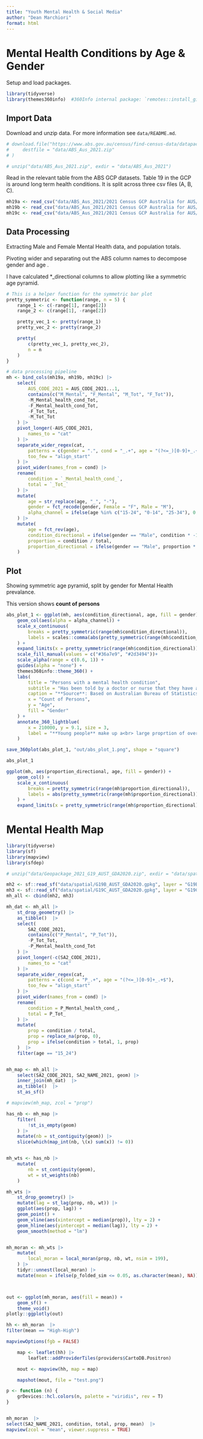 ```yaml
---
title: "Youth Mental Health & Social Media"
author: "Dean Marchiori"
format: html
---
```


# Mental Health Conditions by Age & Gender  

Setup and load packages. 

```r
library(tidyverse)
library(themes360info)  #360Info internal package: `remotes::install_github("360-info/themes360info")` 
```

## Import Data  

Download and unzip data. For more information see `data/README.md`.  

```r
# download.file("https://www.abs.gov.au/census/find-census-data/datapacks/download/2021_GCP_AUS_for_AUS_short-header.zip",
#     destfile = "data/ABS_Aus_2021.zip"
# )

# unzip("data/ABS_Aus_2021.zip", exdir = "data/ABS_Aus_2021")
```

Read in the relevant table from the ABS GCP datasets. Table 19 in the GCP is around long term health conditions. 
It is split across three csv files (A, B, C).  

```r
mh19a <- read_csv("data/ABS_Aus_2021/2021 Census GCP Australia for AUS/2021Census_G19A_AUS_AUS.csv")
mh19b <- read_csv("data/ABS_Aus_2021/2021 Census GCP Australia for AUS/2021Census_G19B_AUS_AUS.csv")
mh19c <- read_csv("data/ABS_Aus_2021/2021 Census GCP Australia for AUS/2021Census_G19C_AUS_AUS.csv")
```

## Data Processing  

Extracting Male and Female Mental Health data, and population totals.  

Pivoting wider and separating out the ABS column names to decompose gender and age .  

I have calculated *_directional columns to allow plotting like a symmetric age pyramid.  

```r

# This is a helper function for the symmetric bar plot
pretty_symmetric <- function(range, n = 5) {
    range_1 <- c(-range[1], range[2])
    range_2 <- c(range[1], -range[2])

    pretty_vec_1 <- pretty(range_1)
    pretty_vec_2 <- pretty(range_2)

    pretty(
        c(pretty_vec_1, pretty_vec_2),
        n = n
    )
}

# data processing pipeline
mh <- bind_cols(mh19a, mh19b, mh19c) |>
    select(
        AUS_CODE_2021 = AUS_CODE_2021...1,
        contains(c("M_Mental", "F_Mental", "M_Tot", "F_Tot")),
        -M_Mental_health_cond_Tot,
        -F_Mental_health_cond_Tot,
        -F_Tot_Tot,
        -M_Tot_Tot
    ) |>
    pivot_longer(-AUS_CODE_2021,
        names_to = "cat"
    ) |>
    separate_wider_regex(cat,
        patterns = c(gender = ".", cond = "_.+", age = "(?<=_)[0-9]+_.+$"),
        too_few = "align_start"
    ) |>
    pivot_wider(names_from = cond) |>
    rename(
        condition = `_Mental_health_cond_`,
        total = `_Tot_`
    ) |>
    mutate(
        age = str_replace(age, "_", "-"),
        gender = fct_recode(gender, Female = "F", Male = "M"),
        alpha_channel = ifelse(age %in% c("15-24", "0-14", "25-34"), 0.8, 0.6)
    ) |>
    mutate(
        age = fct_rev(age),
        condition_directional = ifelse(gender == "Male", condition * -1, condition),
        proportion = condition / total,
        proportion_directional = ifelse(gender == "Male", proportion * -1, proportion)
    )

```


## Plot  

Showing symmetric age pyramid, split by gender for Mental Health prevalance. 

This version shows **count of persons**  

```r
abs_plot_1 <- ggplot(mh, aes(condition_directional, age, fill = gender)) +
    geom_col(aes(alpha = alpha_channel)) +
    scale_x_continuous(
        breaks = pretty_symmetric(range(mh$condition_directional)),
        labels = scales::comma(abs(pretty_symmetric(range(mh$condition_directional))))
    ) +
    expand_limits(x = pretty_symmetric(range(mh$condition_directional))) +
    scale_fill_manual(values = c("#36a7e9", "#2d3494"))+
    scale_alpha(range = c(0.6, 1)) +
    guides(alpha = "none") +
    themes360info::theme_360() +
    labs(
        title = "Persons with a mental health condition",
        subtitle = "Has been told by a doctor or nurse that they have a **mental health condition**<br>*(including depression or anxiety)*",
        caption = "**Source**: Based on Australian Bureau of Statistics data.",
        x = "Count of Persons",
        y = "Age",
        fill = "Gender"
    ) +
    annotate_360_lightblue(
        x = 210000, y = 9.1, size = 3, 
        label = "**Young people** make up a<br> large proprtion of overall sufferers<br> of mental health conditions.<br> **Females** are much more heavily impacted."
    ) 

save_360plot(abs_plot_1, "out/abs_plot_1.png", shape = "square")

abs_plot_1
```

```r
ggplot(mh, aes(proportion_directional, age, fill = gender)) +
    geom_col() +
    scale_x_continuous(
        breaks = pretty_symmetric(range(mh$proportion_directional)),
        labels = abs(pretty_symmetric(range(mh$proportion_directional)))
    ) +
    expand_limits(x = pretty_symmetric(range(mh$proportion_directional))) 
```


# Mental Health Map  

```r
library(tidyverse)
library(sf)
library(mapview)
library(sfdep)
```

```r
# unzip("data/Geopackage_2021_G19_AUST_GDA2020.zip", exdir = "data/spatial")
```

```r
mh2 <- sf::read_sf("data/spatial/G19B_AUST_GDA2020.gpkg", layer = "G19B_SA2_2021_AUST")
mh3 <- sf::read_sf("data/spatial/G19C_AUST_GDA2020.gpkg", layer = "G19C_SA2_2021_AUST")
mh_all <- cbind(mh2, mh3)
```


```r
mh_dat <- mh_all |>
    st_drop_geometry() |>
    as_tibble()  |>
    select(
        SA2_CODE_2021,
        contains(c("P_Mental", "P_Tot")),
        -P_Tot_Tot,
        -P_Mental_health_cond_Tot
    ) |>
    pivot_longer(-c(SA2_CODE_2021),
        names_to = "cat"
    ) |>
    separate_wider_regex(cat,
        patterns = c(cond = "P_.+", age = "(?<=_)[0-9]+_.+$"),
        too_few = "align_start"
    ) |>
    pivot_wider(names_from = cond) |>
    rename(
        condition = P_Mental_health_cond_,
        total = P_Tot_
    ) |>
    mutate(
        prop = condition / total,
        prop = replace_na(prop, 0),
        prop = ifelse(condition > total, 1, prop)
    )  |>
    filter(age == "15_24")


mh_map <- mh_all |>
    select(SA2_CODE_2021, SA2_NAME_2021, geom) |>
    inner_join(mh_dat)  |>
    as_tibble()  |>
    st_as_sf()

```

```r
# mapview(mh_map, zcol = "prop")
```


```r
has_nb <- mh_map |>
    filter(
        !st_is_empty(geom)
    ) |>
    mutate(nb = st_contiguity(geom)) |>
    slice(which(map_int(nb, \(x) sum(x)) != 0))


mh_wts <- has_nb |>
    mutate(
        nb = st_contiguity(geom),
        wt = st_weights(nb)
    )

mh_wts |>
    st_drop_geometry() |>
    mutate(lag = st_lag(prop, nb, wt)) |>
    ggplot(aes(prop, lag)) +
    geom_point() +
    geom_vline(aes(xintercept = median(prop)), lty = 2) +
    geom_hline(aes(yintercept = median(lag)), lty = 2) +
    geom_smooth(method = "lm")


mh_moran <- mh_wts |>
    mutate(
        local_moran = local_moran(prop, nb, wt, nsim = 199),
    ) |>
    tidyr::unnest(local_moran) |>
    mutate(mean = ifelse(p_folded_sim <= 0.05, as.character(mean), NA))




```

```r
out <- ggplot(mh_moran, aes(fill = mean)) +
    geom_sf() +
    theme_void() 
plotly::ggplotly(out)
```

```r


hh <- mh_moran  |>
filter(mean == "High-High")

mapviewOptions(fgb = FALSE)

    map <- leaflet(hh) |>
        leaflet::addProviderTiles(providers$CartoDB.Positron)

    mout <- mapview(hh, map = map)

    mapshot(mout, file = "test.png")
```


```r
p <- function (n) {
    grDevices::hcl.colors(n, palette = "viridis", rev = T)
}


mh_moran  |>
select(SA2_NAME_2021, condition, total, prop, mean)  |>
mapview(zcol = "mean", viewer.suppress = TRUE)


```
